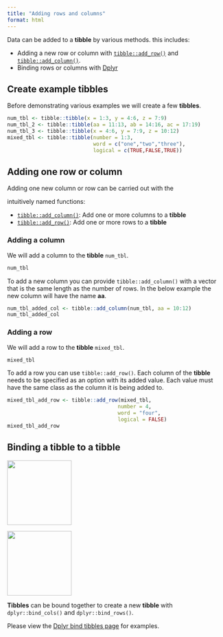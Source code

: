```yaml
---
title: "Adding rows and columns"
format: html
---
```


Data can be added to a __tibble__ by various methods. this includes:

- Adding a new row or column with [`tibble::add_row()`](https://tibble.tidyverse.org/reference/add_row.html) and [`tibble::add_column()`](https://tibble.tidyverse.org/reference/add_column.html).
- Binding rows or columns with [Dplyr](/dplyr/bind_tibbles.qmd)

## Create example tibbles

Before demonstrating various examples we will create a few __tibbles__.

```r
num_tbl <- tibble::tibble(x = 1:3, y = 4:6, z = 7:9)
num_tbl_2 <- tibble::tibble(aa = 11:13, ab = 14:16, ac = 17:19)
num_tbl_3 <- tibble::tibble(x = 4:6, y = 7:9, z = 10:12)
mixed_tbl <- tibble::tibble(number = 1:3, 
                            word = c("one","two","three"), 
                            logical = c(TRUE,FALSE,TRUE))
```


## Adding one row or column

Adding one new column or row can be carried out with the 

intuitively named functions:

- [`tibble::add_column()`](https://tibble.tidyverse.org/reference/add_column.html): Add one or more columns to a __tibble__
- [`tibble::add_row()`](https://tibble.tidyverse.org/reference/add_row.html): Add one or more rows to a __tibble__



### Adding a column

We will add a column to the __tibble__ `num_tbl`.

```r
num_tbl
```

To add a new column you can provide `tibble::add_column()` with a vector that is the same length as the number of rows.
In the below example the new column will have the name __aa__.

```r
num_tbl_added_col <- tibble::add_column(num_tbl, aa = 10:12)
num_tbl_added_col
```

### Adding a row

We will add a row to the __tibble__ `mixed_tbl`.

```r
mixed_tbl
```

To add a row you can use `tibble::add_row()`.
Each column of the __tibble__ needs to be specified as an option with its added value.
Each value must have the same class as the column it is being added to.

```r
mixed_tbl_add_row <- tibble::add_row(mixed_tbl, 
                                    number = 4,  
                                    word = "four",  
                                    logical = FALSE)
mixed_tbl_add_row
```


## Binding a tibble to a tibble

<div class="hexrow">
  <p><a href="/dplyr/bind_tibbles.qmd">
  <img src="/dplyr/images/dplyr_bind_cols.png" width="150px">
  </a></p>

  <p><a href="/dplyr/bind_tibbles.qmd">
  <img src="/dplyr/images/dplyr_bind_rows.png" width="150px">
  </a></p>

</div>

__Tibbles__ can be bound together to create a new __tibble__ with `dplyr::bind_cols()` and `dplyr::bind_rows()`.

Please view the [Dplyr bind tibbles page](/dplyr/bind_tibbles.qmd) for examples.